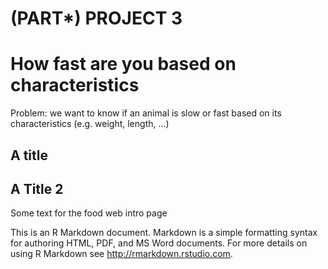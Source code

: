 # (PART\*) PROJECT 3 {-}

# How fast are you based on characteristics
Problem: we want to know if an animal is slow or fast based on its characteristics (e.g. weight, length, ...)

## A title


## A Title 2
Some text for the food web intro page

This is an R Markdown document. Markdown is a simple formatting syntax for authoring HTML, PDF, and MS Word documents. For more details on using R Markdown see <http://rmarkdown.rstudio.com>.